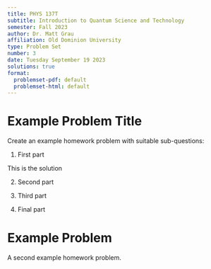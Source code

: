 ```yaml
---
title: PHYS 137T
subtitle: Introduction to Quantum Science and Technology
semester: Fall 2023
author: Dr. Matt Grau
affiliation: Old Dominion University
type: Problem Set
number: 3
date: Tuesday September 19 2023
solutions: true
format:
  problemset-pdf: default
  problemset-html: default
---
```


# Example Problem Title

Create an example homework problem with suitable sub-questions:

1. First part

::: solution
This is the solution
:::
2. Second part

3. Third part

4. Final part

# Example Problem

A second example homework problem.


